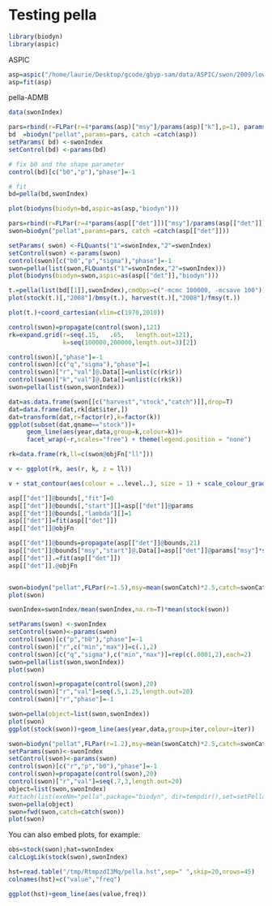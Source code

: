 Testing pella
========================================================


```r
library(biodyn)
library(aspic)
```


ASPIC
```r
asp=aspic("/home/laurie/Desktop/gcode/gbyp-sam/data/ASPIC/swon/2009/lowProd/aspic.inp")
asp=fit(asp)
```

pella-ADMB
```r
data(swonIndex)

pars=rbind(r=FLPar(r=4*params(asp)["msy"]/params(asp)["k"],p=1), params(asp)[c("k","b0")])
bd  =biodyn("pellat",params=pars, catch =catch(asp))
setParams( bd) <-swonIndex
setControl(bd) <-params(bd)

# fix b0 and the shape parameter
control(bd)[c("b0","p"),"phase"]=-1

# fit
bd=pella(bd,swonIndex)

plot(biodyns(biodyn=bd,aspic=as(asp,"biodyn")))
```


```r
pars=rbind(r=FLPar(r=4*params(asp[["det"]])["msy"]/params(asp[["det"]])["k"],p=1),params(asp[["det"]])[c("k","b0")])
swon=biodyn("pellat",params=pars, catch =catch(asp[["det"]]))

setParams( swon) <-FLQuants("1"=swonIndex,"2"=swonIndex)
setControl(swon) <-params(swon)
control(swon)[c("b0","p","sigma"),"phase"]=-1
swon=pella(list(swon,FLQuants("1"=swonIndex,"2"=swonIndex)))
plot(biodyns(biodyn=swon,aspic=as(asp[["det"]],"biodyn")))
```

```r
t.=pella(list(bd[[1]],swonIndex),cmdOps=c("-mcmc 100000, -mcsave 100"))
plot(stock(t.)[,"2008"]/bmsy(t.), harvest(t.)[,"2008"]/fmsy(t.))

plot(t.)+coord_cartesian(xlim=c(1970,2010))
```


```r
control(swon)=propagate(control(swon),121)
rk=expand.grid(r=seq(.15,   .65,   length.out=121),
               k=seq(100000,200000,length.out=3)[2])

control(swon)[,"phase"]=-1
control(swon)[c("q","sigma"),"phase"]=1
control(swon)["r","val"]@.Data[]=unlist(c(rk$r))
control(swon)["k","val"]@.Data[]=unlist(c(rk$k))
swon=pella(list(swon,swonIndex))

dat=as.data.frame(swon[[c("harvest","stock","catch")]],drop=T)
dat=data.frame(dat,rk[dat$iter,])
dat=transform(dat,r=factor(r),k=factor(k))
ggplot(subset(dat,qname=="stock"))+
     geom_line(aes(year,data,group=k,colour=k))+
     facet_wrap(~r,scales="free") + theme(legend.position = "none")

rk=data.frame(rk,ll=c(swon@objFn["ll"]))

v <- ggplot(rk, aes(r, k, z = ll))

v + stat_contour(aes(colour = ..level..), size = 1) + scale_colour_gradient(low = "magenta", high = "cyan")
```

```r
asp[["det"]]@bounds[,"fit"]=0
asp[["det"]]@bounds[,"start"][]=asp[["det"]]@params
asp[["det"]]@bounds[,"lambda"][]=1
asp[["det"]]=fit(asp[["det"]])
asp[["det"]]@objFn

asp[["det"]]@bounds=propagate(asp[["det"]]@bounds,21)
asp[["det"]]@bounds["msy","start"]@.Data[]=asp[["det"]]@params["msy"]*seq(.9,1.1,length.out=21)
asp[["det"]].=fit(asp[["det"]])
asp[["det"]].@objFn



```


```r
swon=biodyn("pellat",FLPar(r=1.5),msy=mean(swonCatch)*2.5,catch=swonCatch)
plot(swon)

swonIndex=swonIndex/mean(swonIndex,na.rm=T)*mean(stock(swon))

setParams(swon) <-swonIndex
setControl(swon)<-params(swon)
control(swon)[c("p","b0"),"phase"]=-1
control(swon)["r",c("min","max")]=c(.1,2)
control(swon)[c("q","sigma"),c("min","max")]=rep(c(.0001,2),each=2)
swon=pella(list(swon,swonIndex))
plot(swon)

control(swon)=propagate(control(swon),20)
control(swon)["r","val"]=seq(.5,1.25,length.out=20)
control(swon)["r","phase"]=-1

swon=pella(object=list(swon,swonIndex))
plot(swon)
ggplot(stock(swon))+geom_line(aes(year,data,group=iter,colour=iter))

swon=biodyn("pellat",FLPar(r=1.2),msy=mean(swonCatch)*2.5,catch=swonCatch)
setParams(swon)<-swonIndex
setControl(swon)<-params(swon)
control(swon)[c("r","p","b0"),"phase"]=-1
control(swon)=propagate(control(swon),20)
control(swon)["r","val"]=seq(.7,3,length.out=20)
object=list(swon,swonIndex)
#attach(list(exeNm="pella",package="biodyn", dir=tempdir(),set=setPella,get=getPella,cmdOps=paste("-maxfn 500")))
swon=pella(object)
swon=fwd(swon,catch=catch(swon))
plot(swon)

```

You can also embed plots, for example:

```r
obs=stock(swon);hat=swonIndex
calcLogLik(stock(swon),swonIndex)

hst=read.table("/tmp/RtmpzdI3Mq/pella.hst",sep=" ",skip=20,nrows=45)
colnames(hst)=c("value","freq")

ggplot(hst)+geom_line(aes(value,freq))

```


 

